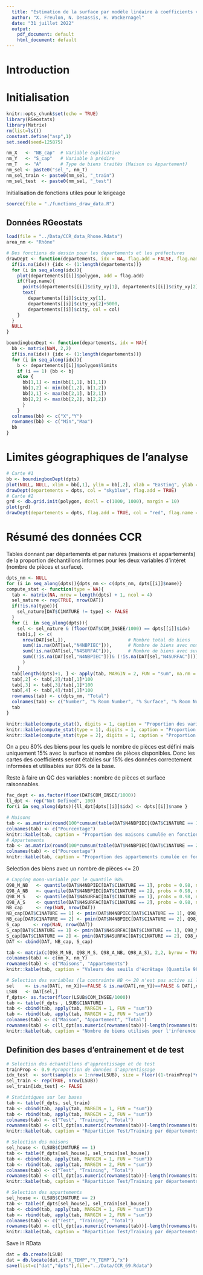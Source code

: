 ```yaml
---
  title: "Estimation de la surface par modèle linéaire à coefficients variant spatialement - MONO-FACTEUR - Département du Rhône"
  author: "X. Freulon, N. Desassis, H. Wackernagel"
  date: "31 juillet 2022"
  output:
    pdf_document: default
    html_document: default
---
```

  
# Introduction

# Initialisation
  
```r
knitr::opts_chunk$set(echo = TRUE)
library(RGeostats)
library(Matrix)
rm(list=ls())
constant.define("asp",1)
set.seed(seed=125875)
```


```r
nm_X   <- "NB_cap"  # Variable explicative
nm_Y   <- "S_cap"   # Variable à prédire
nm_T   <- "A"       # Type de biens traités (Maison ou Appartement)
nm_sel <- paste0("sel_", nm_T)
nm_sel_train <- paste0(nm_sel, "_train")
nm_sel_test  <- paste0(nm_sel, "_test")
```

Initialisation de fonctions utiles pour le krigeage

```r
source(file = "./functions_draw_data.R")
```



## Données RGeostats

```r
load(file = "../Data/CCR_data_Rhone.Rdata")
area_nm <- "Rhône"
```

```r
# Des fonctions de dessin pour les departements et les préfectures
drawDept <- function(departements, idx = NA, flag.add = FALSE, flag.name=TRUE, col = "red"){
  if(is.na(idx)) {idx <- (1:length(departements))}
  for (i in seq_along(idx)){
    plot(departements[[i]]$polygon, add = flag.add)
    if(flag.name){
      points(departements[[i]]$city_xy[1], departements[[i]]$city_xy[2], pch = 19, col = col)
      text(
        departements[[i]]$city_xy[1], 
        departements[[i]]$city_xy[2]+5000, 
        departements[[i]]$city, col = col)
    }
  }
  NULL
}

boundingboxDept <- function(departements, idx = NA){
  bb <- matrix(NaN, 2,2)
  if(is.na(idx)) {idx <- (1:length(departements))}
  for (i in seq_along(idx)){
    b <- departements[[i]]$polygon$limits
    if (i == 1) {bb <- b} 
    else {
      bb[1,1] <- min(bb[1,1], b[1,1])
      bb[1,2] <- min(bb[1,2], b[1,2])
      bb[2,1] <- max(bb[2,1], b[2,1])
      bb[2,2] <- max(bb[2,2], b[2,2])
      }
    }
  colnames(bb) <- c("X","Y")
  rownames(bb) <- c("Min","Max")
  bb
}
```

# Limites géographiques de l'analyse

```r
# Carte #1
bb <- boundingboxDept(dpts)
plot(NULL, NULL, xlim = bb[,1], ylim = bb[,2], xlab = "Easting", ylab = "Northing")
drawDept(departements = dpts, col = "skyblue", flag.add = TRUE)
# Carte #2
grd <- db.grid.init(polygon, dcell = c(1000, 1000), margin = 10)
plot(grd)
drawDept(departements = dpts, flag.add = TRUE, col = "red", flag.name = TRUE)
```

# Résumé des données CCR

Tables donnant par départements et par natures (maisons et appartements) de la proportion déchantillons informes pour les deux variables d'intéret (nombre de pièces et surface).

```r
dpts_nm <- NULL
for (i in seq_along(dpts)){dpts_nm <- c(dpts_nm, dpts[[i]]$name)}
compute_stat <- function(type = NA){
  tab <- matrix(NA, nrow = length(dpts) + 1, ncol = 4)
  sel_nature <- rep(TRUE, nrow(DAT))
  if(!is.na(type)){
    sel_nature[DAT$C1NATURE != type] <- FALSE
  }
  for (i  in seq_along(dpts)){
    sel <- sel_nature & (floor(DAT$COM_INSEE/1000) == dpts[[i]]$idx)
    tab[i,] <- c(
      nrow(DAT[sel,]),                       # Nombre total de biens
      sum(!is.na(DAT[sel,"N4NBPIEC"])),      # Nombre de biens avec nombre de pièces informé
      sum(!is.na(DAT[sel,"N4SURFAC"])),      # Nombre de biens avec surface informée
      sum((!is.na(DAT[sel,"N4NBPIEC"]))& (!is.na(DAT[sel,"N4SURFAC"]))) 
      )
    }
  tab[length(dpts)+1, ] <- apply(tab, MARGIN = 2, FUN = "sum", na.rm =  TRUE)
  tab[,2] <- tab[,2]/tab[,1]*100
  tab[,3] <- tab[,3]/tab[,1]*100
  tab[,4] <- tab[,4]/tab[,1]*100
  rownames(tab) <- c(dpts_nm, "Total")
  colnames(tab) <- c("Number", "% Room Number", "% Surface", "% Room Number and Surface")
  tab  
}

knitr::kable(compute_stat(), digits = 1, caption = "Proportion des variables definies pour tous les biens")
knitr::kable(compute_stat(type = 1), digits = 1, caption = "Proportion des variables definies pour tous les maisons")
knitr::kable(compute_stat(type = 2), digits = 1, caption = "Proportion des variables definies pour tous les appartements")
```

On a peu 80% des biens pour les quels le nombre de pièces est défini mais uniquement 15% avec la surface et nombre de pièces disponibles. Donc les cartes des coefficients seront établies sur 15% des données correctement informées et utilisables sur 80% de la base.

Reste à faire un QC des variables : nombre de pièces et surface raisonnables.

```r
fac_dept <- as.factor(floor(DAT$COM_INSEE/1000))
ll_dpt <- rep("Not Defined", 100)
for(i in seq_along(dpts)){ll_dpt[dpts[[i]]$idx] <- dpts[[i]]$name }

# Maisons
tab <- as.matrix(round(100*cumsum(table(DAT$N4NBPIEC[(DAT$C1NATURE == 1)&(DAT$N4NBPIEC < 100)]))/sum(table(DAT$N4NBPIEC[(DAT$C1NATURE == 1)&(DAT$N4NBPIEC < 100)])),digits = 2))
colnames(tab) <- c("Pourcentage")
knitr::kable(tab, caption = "Proportion des maisons cumulée en fonction du nombre de pièces")
# Appartements
tab <- as.matrix(round(100*cumsum(table(DAT$N4NBPIEC[(DAT$C1NATURE == 2)&(DAT$N4NBPIEC < 100)]))/sum(table(DAT$N4NBPIEC[(DAT$C1NATURE == 2)&(DAT$N4NBPIEC < 100)])),digits = 2))
colnames(tab) <- c("Pourcentage")
knitr::kable(tab, caption = "Proportion des appartements cumulée en fonction du nombre de pièces")
```

Selection des biens avec un nombre de pièces <= 20

```r
# Capping mono-variable par le quantile 98%
Q98_M_NB   <- quantile(DAT$N4NBPIEC[DAT$C1NATURE == 1], probs = 0.98, na.rm = TRUE)
Q98_A_NB   <- quantile(DAT$N4NBPIEC[DAT$C1NATURE == 2], probs = 0.98, na.rm = TRUE)
Q98_M_S    <- quantile(DAT$N4SURFAC[DAT$C1NATURE == 1], probs = 0.98, na.rm = TRUE)
Q98_A_S    <- quantile(DAT$N4SURFAC[DAT$C1NATURE == 2], probs = 0.98, na.rm = TRUE)
NB_cap     <- rep(NaN, nrow(DAT))
NB_cap[DAT$C1NATURE == 1] <- pmin(DAT$N4NBPIEC[DAT$C1NATURE == 1], Q98_M_NB)
NB_cap[DAT$C1NATURE == 2] <- pmin(DAT$N4NBPIEC[DAT$C1NATURE == 2], Q98_A_NB)
S_cap     <- rep(NaN, nrow(DAT))
S_cap[DAT$C1NATURE == 1] <- pmin(DAT$N4SURFAC[DAT$C1NATURE == 1], Q98_M_S)
S_cap[DAT$C1NATURE == 2] <- pmin(DAT$N4SURFAC[DAT$C1NATURE == 2], Q98_A_S)
DAT <- cbind(DAT, NB_cap, S_cap)

tab <- matrix(c(Q98_M_NB, Q98_M_S, Q98_A_NB, Q98_A_S), 2,2, byrow = TRUE)
colnames(tab) <- c(nm_X, nm_Y)
rownames(tab) <- c("Maisons", "Appartements")
knitr::kable(tab, caption = "Valeurs des seuils d'écrêtage (Quantile 98%)")
```


```r
# Selection des variables (la contrainte NB <= 20 n'est pas active si la variable est écrètée)
sel    <- is.na(DAT[, nm_X])==FALSE & is.na(DAT[,nm_Y])==FALSE & DAT[,nm_X] <= 20
LSUB   <- DAT[sel,]
f_dpts<- as.factor(floor(LSUB$COM_INSEE/1000))
tab <- table(f_dpts , LSUB$C1NATURE)
tab <- cbind(tab, apply(tab, MARGIN = 1, FUN = "sum"))
tab <- rbind(tab, apply(tab, MARGIN = 2, FUN = "sum"))
colnames(tab) <- c("Maison", "Appartement", "Total")
rownames(tab) <- c(ll_dpt[as.numeric(rownames(tab))[-length(rownames(tab))]], "Total")
knitr::kable(tab, caption = "Nombre de biens utilisés pour l'inférence du modèle")
```

## Definition des bases d'entrainement et de test

```r

# Selection des échantillons d'apprentissage et de test
trainProp <- 0.9 #proportion de données d'apprentissage
idx_test  <- sort(sample(x = 1:nrow(LSUB), size = floor((1-trainProp)*nrow(LSUB)),replace = FALSE))
sel_train <- rep(TRUE, nrow(LSUB))
sel_train[idx_test] <- FALSE

# Statistiques sur les bases
tab <- table(f_dpts, sel_train)
tab <- cbind(tab, apply(tab, MARGIN = 1, FUN = "sum"))
tab <- rbind(tab, apply(tab, MARGIN = 2, FUN = "sum"))
colnames(tab) <- c("Test", "Training", "Total")
rownames(tab) <- c(ll_dpt[as.numeric(rownames(tab))[-length(rownames(tab))]], "Total")
knitr::kable(tab, caption = "Répartition Test/Training par départements - Tous biens")

# Selection des maisons
sel_house <- (LSUB$C1NATURE == 1)
tab <- table(f_dpts[sel_house], sel_train[sel_house])
tab <- cbind(tab, apply(tab, MARGIN = 1, FUN = "sum"))
tab <- rbind(tab, apply(tab, MARGIN = 2, FUN = "sum"))
colnames(tab) <- c("Test", "Training", "Total")
rownames(tab) <- c(ll_dpt[as.numeric(rownames(tab))[-length(rownames(tab))]], "Total")
knitr::kable(tab, caption = "Répartition Test/Training par départements - Maisons")

# Selection des appartements
sel_house <- (LSUB$C1NATURE == 2)
tab <- table(f_dpts[sel_house], sel_train[sel_house])
tab <- cbind(tab, apply(tab, MARGIN = 1, FUN = "sum"))
tab <- rbind(tab, apply(tab, MARGIN = 2, FUN = "sum"))
colnames(tab) <- c("Test", "Training", "Total")
rownames(tab) <- c(ll_dpt[as.numeric(rownames(tab))[-length(rownames(tab))]], "Total")
knitr::kable(tab, caption = "Répartition Test/Training par départements - Appartements")

```

Save in RData

```r
dat = db.create(LSUB)
dat = db.locate(dat,c("X_TEMP","Y_TEMP"),"x")
save(list=c("dat","dpts"),file="../Data/CCR_69.Rdata")
```

